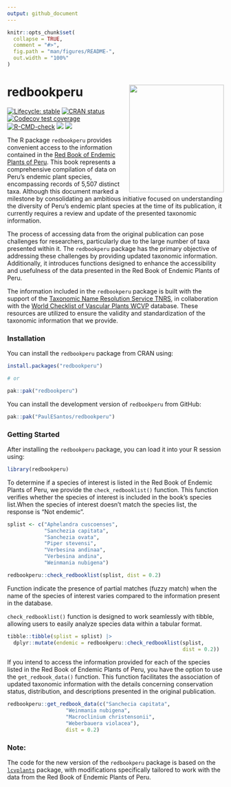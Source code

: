 ```yaml
---
output: github_document
---
```


<!-- README.md is generated from README.Rmd. Please edit that file -->

```r
knitr::opts_chunk$set(
  collapse = TRUE,
  comment = "#>",
  fig.path = "man/figures/README-",
  out.width = "100%"
)
```

# redbookperu <a href='https://github.com/PaulESantos/redbookperu'><img src='man/figures/redbookperu_logo.png' align="right" height="250" width="220" /></a>

<!-- badges: start -->
[![Lifecycle: stable](https://img.shields.io/badge/lifecycle-stable-green.svg)](https://lifecycle.r-lib.org/articles/stages.html#stable)
[![CRAN status](https://www.r-pkg.org/badges/version/redbookperu)](https://CRAN.R-project.org/package=redbookperu)
[![Codecov test coverage](https://codecov.io/gh/PaulESantos/redbookperu/branch/main/graph/badge.svg)](https://app.codecov.io/gh/PaulESantos/redbookperu?branch=main)
[![R-CMD-check](https://github.com/PaulESantos/redbookperu/actions/workflows/R-CMD-check.yaml/badge.svg)](https://github.com/PaulESantos/redbookperu/actions/workflows/R-CMD-check.yaml)
[![](http://cranlogs.r-pkg.org/badges/grand-total/redbookperu?color=green)](https://cran.r-project.org/package=redbookperu)
[![](http://cranlogs.r-pkg.org/badges/last-week/redbookperu?color=green)](https://cran.r-project.org/package=redbookperu)
<!-- badges: end -->

The R package `redbookperu` provides convenient access to the information contained in the [Red Book of Endemic Plants of Peru](https://revistasinvestigacion.unmsm.edu.pe/index.php/rpb/issue/view/153). This book represents a comprehensive compilation of data on Peru's endemic plant species, encompassing records of 5,507 distinct taxa. Although this document marked a milestone by consolidating an ambitious initiative focused on understanding the diversity of Peru's endemic plant species at the time of its publication, it currently requires a review and update of the presented taxonomic information.

The process of accessing data from the original publication can pose challenges for researchers, particularly due to the large number of taxa presented within it. The `redbookperu` package has the primary objective of addressing these challenges by providing updated taxonomic information. Additionally, it introduces functions designed to enhance the accessibility and usefulness of the data presented in the Red Book of Endemic Plants of Peru.

The information included in the `redbookperu` package is built with the support of the [Taxonomic Name Resolution Service TNRS](https://tnrs.biendata.org/), in collaboration with the [World Checklist of Vascular Plants WCVP](https://powo.science.kew.org/about-wcvp) database. These resources are utilized to ensure the validity and standardization of the taxonomic information that we provide.

### Installation

You can install the `redbookperu` package from CRAN using:

```r
install.packages("redbookperu")

# or

pak::pak("redbookperu")
```

You can install the development version of `redbookperu` from GitHub:

```r
pak::pak("PaulESantos/redbookperu")
```

### Getting Started

After installing the `redbookperu` package, you can load it into your R session using:

```r
library(redbookperu)
```

To determine if a species of interest is listed in the Red Book of Endemic Plants of Peru, we provide the `check_redbooklist()` function. This function verifies whether the species of interest is included in the book's species list.When the species of interest doesn't match the species list, the response is "Not endemic".
  
```r

splist <- c("Aphelandra cuscoenses", 
            "Sanchezia capitata",
            "Sanchezia ovata", 
            "Piper stevensi",
            "Verbesina andinaa", 
            "Verbesina andina", 
            "Weinmania nubigena")

redbookperu::check_redbooklist(splist, dist = 0.2)
```


Function indicate the presence of partial matches (fuzzy match) when the name of the species of interest varies compared to the information present in the database.


`check_redbooklist()` function is designed to work seamlessly with tibble, allowing users to easily analyze species data within a tabular format.

```r
tibble::tibble(splist = splist) |> 
  dplyr::mutate(endemic = redbookperu::check_redbooklist(splist,
                                                         dist = 0.2))
```

If you intend to access the information provided for each of the species listed in the Red Book of Endemic Plants of Peru, you have the option to use the `get_redbook_data()` function. This function facilitates the association of updated taxonomic information with the details concerning conservation status, distribution, and descriptions presented in the original publication.


```r
redbookperu::get_redbook_data(c("Sanchecia capitata",
                   "Weinmania nubigena",
                   "Macroclinium christensonii",
                   "Weberbauera violacea"), 
                   dist = 0.2)

```
### Note: 
The code for the new version of the `redbookperu` package is based on the [`lcvplants`](https://idiv-biodiversity.github.io/lcvplants/) package, with modifications specifically tailored to work with the data from the Red Book of Endemic Plants of Peru.
